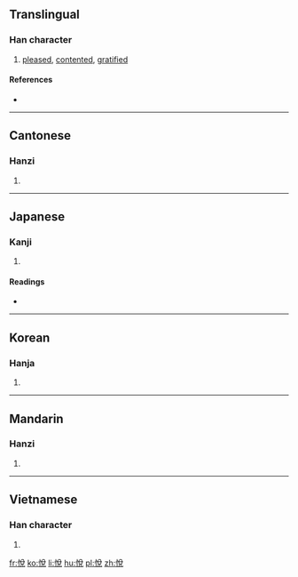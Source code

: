 {{also|悦}}
==Translingual==

===Han character===
{{Han char|rn=61|rad=心|as=07|sn=10|four=98016|canj=PCRU|ids=⿰忄兌}}

# [[pleased]], [[contented]], [[gratified]]

====References====
* {{Han ref|kx=0386.260|dkj=10629|dj=0718.260|hdz=42306.151|uh=6085|ud=24709|bh=AEAE|bd=44718}}

----

==Cantonese==

===Hanzi===
{{yue-hanzi|jyut=jyut6|y=yut6|sim=悦}}

# {{defn|lang=yue|sort=心07}}

----

==Japanese==

===Kanji===
{{ja-kanji|grade=|rs=心07}}

# {{defn|lang=ja|sort=心07}}

====Readings====
* {{ja-readings|on=[[えつ]] (etsu)|kun=[[よろこぶ]] (yorokobu)}}

----

==Korean==

===Hanja===
{{ko-hanja|hangeul=열|eumhun=|rv=yeol|mr=yŏl|y=yel}}

# {{defn|lang=ko|sort=心07}}

----

==Mandarin==

===Hanzi===
{{cmn-hanzi|sim=悦|pin=[[yuè]] ([[yue4]])|wg=yüeh<sup>4</sup>}}

# {{defn|lang=cmn|sort=心07}}

----

==Vietnamese==

===Han character===
{{vi-readings|rs=心07| hanviet = dột}}

# {{defn|lang=vi|sort=心07}}

[[fr:悅]]
[[ko:悅]]
[[li:悅]]
[[hu:悅]]
[[pl:悅]]
[[zh:悅]]